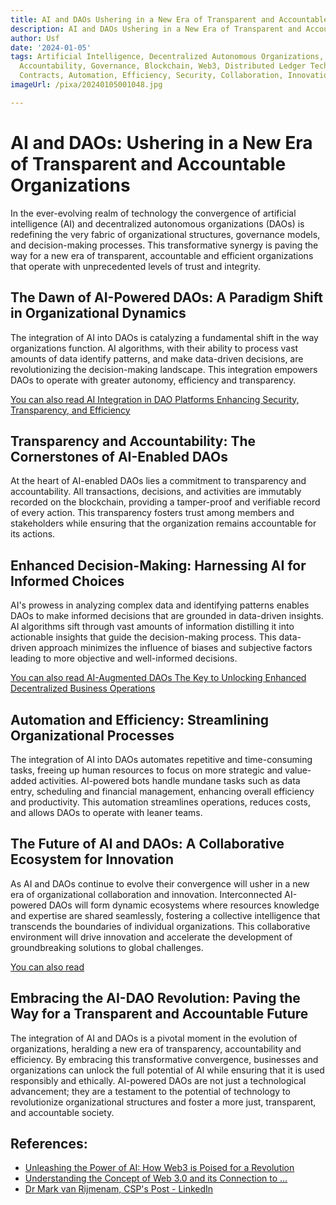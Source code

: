 ```yaml
---
title: AI and DAOs Ushering in a New Era of Transparent and Accountable Organizations
description: AI and DAOs Ushering in a New Era of Transparent and Accountable Organizations
author: Usf
date: '2024-01-05'
tags: Artificial Intelligence, Decentralized Autonomous Organizations, Transparency,
  Accountability, Governance, Blockchain, Web3, Distributed Ledger Technology, Smart
  Contracts, Automation, Efficiency, Security, Collaboration, Innovation, Disruption
imageUrl: /pixa/20240105001048.jpg

---
```

# AI and DAOs: Ushering  in a New  Era of Transparent and Accountable Organizations

In the ever-evolving realm of technology the convergence of artificial  intelligence (AI) and decentralized  autonomous organizations (DAOs) is redefining the very fabric of organizational structures, governance models, and decision-making processes. This transformative synergy is  paving the  way for a new era of transparent, accountable and efficient organizations that operate with unprecedented levels of trust and  integrity.

## The Dawn of AI-Powered DAOs: A Paradigm Shift in Organizational Dynamics

The integration  of AI into DAOs is  catalyzing a fundamental shift in the way organizations  function.  AI algorithms, with their ability  to  process vast amounts of data  identify patterns,  and make data-driven decisions, are revolutionizing the decision-making landscape. This integration empowers DAOs to operate with greater autonomy, efficiency and transparency.

[You can also read AI Integration in DAO Platforms Enhancing Security, Transparency,  and Efficiency](AI%20Integration%20in%20DAO%20Platforms%20Enhancing%20Security%2C%20Transparency%2C%20and%20Efficiency)


## Transparency  and Accountability: The Cornerstones of AI-Enabled DAOs

At the heart of  AI-enabled DAOs lies a commitment to transparency and accountability. All transactions, decisions, and activities are immutably recorded on the blockchain, providing  a tamper-proof and  verifiable record of  every action. This transparency fosters trust among members and stakeholders while  ensuring  that the organization remains accountable for its actions.

## Enhanced Decision-Making: Harnessing AI for Informed Choices

AI's prowess in analyzing  complex data and identifying patterns enables DAOs to make  informed decisions that are grounded in data-driven insights. AI algorithms sift through vast amounts of information distilling it into  actionable insights that  guide the decision-making process. This data-driven  approach minimizes the influence  of biases and subjective factors leading to more objective and well-informed decisions.

[You  can also read AI-Augmented DAOs The Key to Unlocking Enhanced Decentralized Business Operations](AI-Augmented%20DAOs%20The%20Key%20to%20Unlocking%20Enhanced%20Decentralized%20Business%20Operations)


## Automation and Efficiency: Streamlining Organizational Processes

The integration of  AI into DAOs automates repetitive and time-consuming tasks, freeing up human resources to focus on more strategic and value-added activities. AI-powered bots handle mundane tasks such as data entry, scheduling and financial  management, enhancing overall efficiency and productivity. This automation streamlines operations,  reduces costs,  and allows DAOs to operate with leaner teams.

## The Future of AI and DAOs: A Collaborative Ecosystem  for Innovation

As AI and DAOs continue to evolve their  convergence will usher in  a new era of organizational collaboration and innovation.  Interconnected AI-powered DAOs will form dynamic ecosystems where resources knowledge and expertise are shared seamlessly, fostering a collective  intelligence that transcends  the boundaries of individual organizations. This collaborative environment will drive innovation  and accelerate the development of groundbreaking solutions  to global challenges.

[You can also read  ]()


## Embracing the AI-DAO Revolution: Paving the Way for a Transparent and Accountable Future

The integration of AI and DAOs is a pivotal moment in the evolution of organizations, heralding a new era of transparency, accountability  and efficiency. By embracing this transformative convergence, businesses and organizations can unlock the full potential  of AI while ensuring that  it is used responsibly  and ethically. AI-powered  DAOs are not just a technological advancement; they are  a testament to the potential of technology  to revolutionize organizational structures and foster a more just, transparent, and accountable society.

## References:
- [Unleashing the Power of AI: How Web3 is Poised for a Revolution](https://medium.com/@barrymartinjr/unleashing-the-power-of-ai-how-web3-is-poised-for-a-revolution-630774eb01a9)
- [Understanding the Concept of Web 3.0 and its Connection to ...](https://www.linkedin.com/pulse/understanding-concept-web-30-its-connection-adrianne-phillips)
- [Dr Mark van Rijmenam, CSP's Post - LinkedIn](https://www.linkedin.com/posts/markvanrijmenam_all-you-need-to-know-about-decentralized-activity-7096498173455581184-538f)

